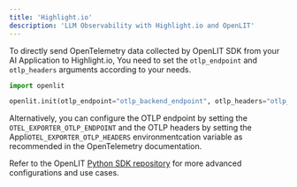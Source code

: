```yaml
---
title: 'Highlight.io'
description: 'LLM Observability with Highlight.io and OpenLIT'
---
```


To directly send OpenTelemetry data collected by OpenLIT SDK from your AI Application to Highlight.io, You need to set the `otlp_endpoint` and `otlp_headers` arguments according to your needs.

```python
import openlit

openlit.init(otlp_endpoint="otlp_backend_endpoint", otlp_headers="otlp_backend_token")
```

Alternatively, you can configure the OTLP endpoint by setting the `OTEL_EXPORTER_OTLP_ENDPOINT` and the OTLP headers by setting the Appli`OTEL_EXPORTER_OTLP_HEADERS` environmentcation variable as recommended in the OpenTelemetry documentation.

Refer to the OpenLIT [Python SDK repository](https://github.com/openlit/openlit/tree/main/sdk/python) for more advanced configurations and use cases.
